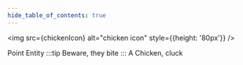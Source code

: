 ```yaml
---
hide_table_of_contents: true
---
```


<!---
!!!!!!
THIS PAGE IS AUTOGENERATED FROM GAME FGD DEFINITIONS!
DO NOT EDIT MANUALLY!
!!!!!!

In order to make edits, you can make an annotation file in /fgd_dump_overrides
-->



<img src={chickenIcon} alt="chicken icon" style={{height: '80px'}} />

Point Entity
   :::tip
   Beware, they bite
   :::
A Chicken, cluck



